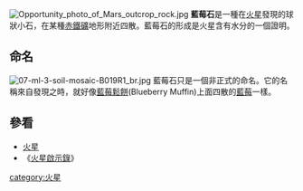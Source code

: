 [[File:Opportunity_photo_of_Mars_outcrop_rock.jpg|thumb]]
'''藍莓石'''是一種在[[火星|火星]]發現的球狀小石，在某種[[赤鐵礦|赤鐵礦]]地形附近四散。藍莓石的形成是火星含有水分的一個證明。

==命名==
[[File:07-ml-3-soil-mosaic-B019R1_br.jpg|thumb]]
藍莓石只是一個非正式的命名。它的名稱來自發現之時，就好像[[藍莓鬆餅|藍莓鬆餅]](Blueberry Muffin)上面四散的[[藍莓|藍莓]]一樣。

==參看==
* [[火星|火星]]
* 《[[火星啟示錄|火星啟示錄]]》

{{火星}}

{{astro-stub}}
[[category:火星|category:火星]]